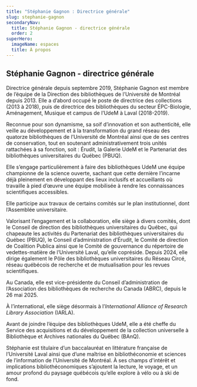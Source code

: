 ```yaml
---
title: "Stéphanie Gagnon : Directrice générale"
slug: stephanie-gagnon
secondaryNav:
  title: Stéphanie Gagnon - directrice générale
  order: 2
superHero:
  imageName: espaces
  title: À propos
---
```



## Stéphanie Gagnon - directrice générale

<Grid container spacing='1.5rem'>
  <Grid size={{ xs: 12, lg: 7 }}>
Directrice générale depuis septembre 2019, Stéphanie Gagnon est membre de l’équipe de la Direction des bibliothèques de l’Université de Montréal depuis 2013. Elle a d’abord occupé le poste de directrice des collections (2013 à 2018), puis de directrice des bibliothèques du secteur ÉPC-Biologie, Aménagement, Musique et campus de l’UdeM à Laval (2018-2019).

Reconnue pour son dynamisme, sa soif d’innovation et son authenticité, elle veille au développement et à la transformation du grand réseau des quatorze bibliothèques de l’Université de Montréal ainsi que de ses centres de conservation, tout en soutenant administrativement trois unités rattachées à sa fonction, soit : Érudit, la Galerie UdeM et le Partenariat des bibliothèques universitaires du Québec (PBUQ).

Elle s’engage particulièrement à faire des bibliothèques UdeM une équipe championne de la science ouverte, sachant que cette dernière l’incarne déjà pleinement en développant des lieux inclusifs et accueillants où travaille à pied d’œuvre une équipe mobilisée à rendre les connaissances scientifiques accessibles.

Elle participe aux travaux de certains comités sur le plan institutionnel, dont l’Assemblée universitaire.

Valorisant l’engagement et la collaboration, elle siège à divers comités, dont le Conseil de direction des bibliothèques universitaires du Québec, qui chapeaute les activités du Partenariat des bibliothèques universitaires du Québec (PBUQ), le Conseil d’administration d’Érudit, le Comité de direction de Coalition Publica ainsi que le Comité de gouvernance du répertoire de vedettes-matière de l’Université Laval, qu’elle copréside. Depuis 2024, elle dirige également le Pôle des bibliothèques universitaires du Réseau Circé, réseau québécois de recherche et de mutualisation pour les revues scientifiques.

Au Canada, elle est vice-présidente du Conseil d’administration de l’Association des bibliothèques de recherche du Canada (ABRC), depuis le 26 mai 2025.

À l’international, elle siège désormais à l’*International Alliance of Research Library Association* (IARLA).

Avant de joindre l’équipe des bibliothèques UdeM, elle a été cheffe du Service des acquisitions et du développement de la collection universelle à Bibliothèque et Archives nationales du Québec (BAnQ).

Stéphanie est titulaire d’un baccalauréat en littérature française de l’Université Laval ainsi que d’une maîtrise en bibliothéconomie et sciences de l’information de l’Université de Montréal. À ses champs d'intérêt et implications bibliothéconomiques s’ajoutent la lecture, le voyage, et un amour profond du paysage québécois qu’elle explore à vélo ou à ski de fond. 

  </Grid> 
  <Grid> 
    <img src={Stephanie} style={{width: 'auto', height: '190px', borderRadius: '12px'}} alt="" />
  </Grid> 
</Grid> 